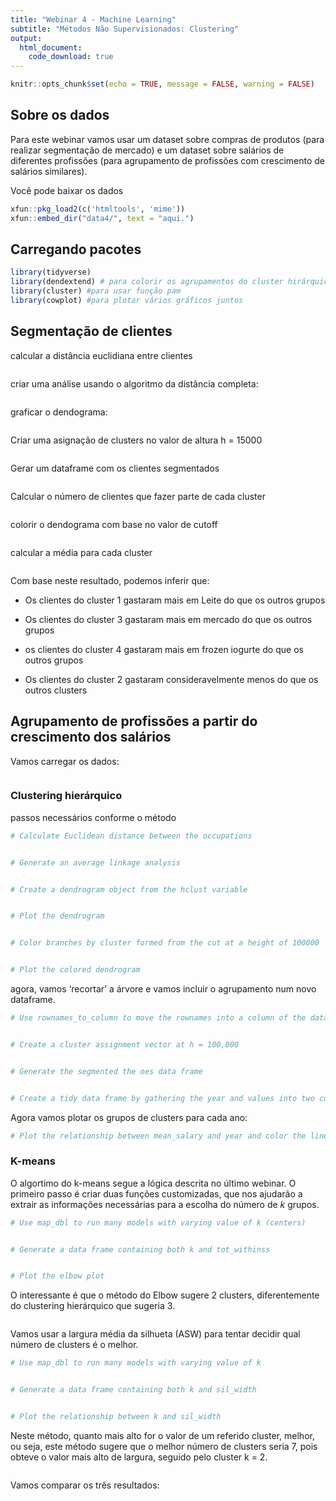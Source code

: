 ```yaml
---
title: "Webinar 4 - Machine Learning"
subtitle: "Métodos Não Supervisionados: Clustering"
output: 
  html_document:
    code_download: true
---
```


```r
knitr::opts_chunk$set(echo = TRUE, message = FALSE, warning = FALSE)
```

## Sobre os dados

Para este webinar vamos usar um dataset sobre compras de produtos (para realizar segmentação de mercado) e um dataset sobre salários de diferentes profissões (para agrupamento de profissões com crescimento de salários similares).

Você pode baixar os dados
```r
xfun::pkg_load2(c('htmltools', 'mime'))
xfun::embed_dir("data4/", text = "aqui.")

```

## Carregando pacotes

```r

library(tidyverse)
library(dendextend) # para colorir os agrupamentos do cluster hirárquico
library(cluster) #para usar função pam
library(cowplot) #para plotar vários gráficos juntos

```

## Segmentação de clientes

calcular a distância euclidiana entre clientes

```r

```

criar uma análise usando o algoritmo da distância completa:

```r


```

graficar o dendograma:

```r


```

Criar uma asignação de clusters no valor de altura h = 15000

```r

```

Gerar um dataframe com os clientes segmentados

```r

```

Calcular o número de clientes que fazer parte de cada cluster

```r


```

colorir o dendograma com base no valor de cutoff

```r


```


calcular a média para cada cluster

```r


```

Com base neste resultado, podemos inferir que:

* Os clientes do cluster 1 gastaram mais em Leite do que os outros grupos

* Os clientes do cluster 3 gastaram mais em mercado do que os outros grupos

* os clientes do cluster 4 gastaram mais em frozen iogurte do que os outros grupos

* Os clientes do cluster 2 gastaram consideravelmente menos do que os outros clusters



## Agrupamento de profissões a partir do crescimento dos salários

Vamos carregar os dados:

```r

```

### Clustering hierárquico

passos necessários conforme o método

```r
# Calculate Euclidean distance between the occupations


# Generate an average linkage analysis 


# Create a dendrogram object from the hclust variable


# Plot the dendrogram


# Color branches by cluster formed from the cut at a height of 100000


# Plot the colored dendrogram

```


agora, vamos 'recortar' a árvore e vamos incluir o agrupamento num novo dataframe.

```r

# Use rownames_to_column to move the rownames into a column of the data frame


# Create a cluster assignment vector at h = 100,000


# Generate the segmented the oes data frame


# Create a tidy data frame by gathering the year and values into two columns


```

Agora vamos plotar os grupos de clusters para cada ano:

```r

# Plot the relationship between mean_salary and year and color the lines by the assigned cluster


```


### K-means

O algortimo do k-means segue a lógica descrita no último webinar. O primeiro passo é criar duas funções customizadas, que nos ajudarão a extrair as informações necessárias para a escolha do número de $k$ grupos.

```r

# Use map_dbl to run many models with varying value of k (centers)


# Generate a data frame containing both k and tot_withinss


# Plot the elbow plot

```

O interessante é que o método do Elbow sugere 2 clusters, diferentemente do clustering hierárquico que sugeria 3.

```r


```


Vamos usar a largura média da silhueta (ASW) para tentar decidir qual número de clusters é o melhor.

```r


# Use map_dbl to run many models with varying value of k


# Generate a data frame containing both k and sil_width


# Plot the relationship between k and sil_width


```

Neste método, quanto mais alto for o valor de um referido cluster, melhor, ou seja, este método sugere que o melhor número de clusters seria 7, pois obteve o valor mais alto de largura, seguido pelo cluster k = 2.

```r


```


Vamos comparar os três resultados:

```r



```

